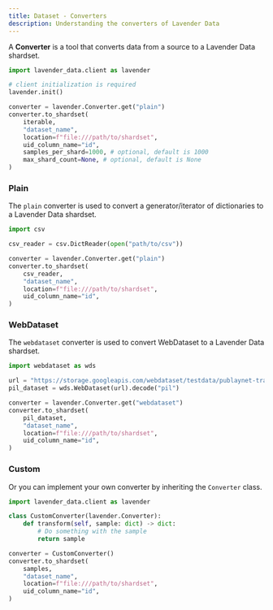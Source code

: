 ```yaml
---
title: Dataset - Converters
description: Understanding the converters of Lavender Data
---
```




A **Converter** is a tool that converts data from a source to a Lavender Data shardset.


```python
import lavender_data.client as lavender

# client initialization is required
lavender.init()

converter = lavender.Converter.get("plain")
converter.to_shardset(
    iterable,
    "dataset_name",
    location=f"file:///path/to/shardset",
    uid_column_name="id",
    samples_per_shard=1000, # optional, default is 1000
    max_shard_count=None, # optional, default is None
)
```


### Plain

The `plain` converter is used to convert a generator/iterator of dictionaries to a Lavender Data shardset.


```python
import csv

csv_reader = csv.DictReader(open("path/to/csv"))
```

```python
converter = lavender.Converter.get("plain")
converter.to_shardset(
    csv_reader,
    "dataset_name",
    location=f"file:///path/to/shardset",
    uid_column_name="id",
)
```

### WebDataset

The `webdataset` converter is used to convert WebDataset to a Lavender Data shardset.


```python
import webdataset as wds

url = "https://storage.googleapis.com/webdataset/testdata/publaynet-train-{000000..000009}.tar"
pil_dataset = wds.WebDataset(url).decode("pil")
```

```python
converter = lavender.Converter.get("webdataset")
converter.to_shardset(
    pil_dataset,
    "dataset_name",
    location=f"file:///path/to/shardset",
    uid_column_name="id",
)
```

### Custom

Or you can implement your own converter by inheriting the `Converter` class.

```python
import lavender_data.client as lavender

class CustomConverter(lavender.Converter):
    def transform(self, sample: dict) -> dict:
        # Do something with the sample
        return sample

converter = CustomConverter()
converter.to_shardset(
    samples,
    "dataset_name",
    location=f"file:///path/to/shardset",
    uid_column_name="id",
)
```
